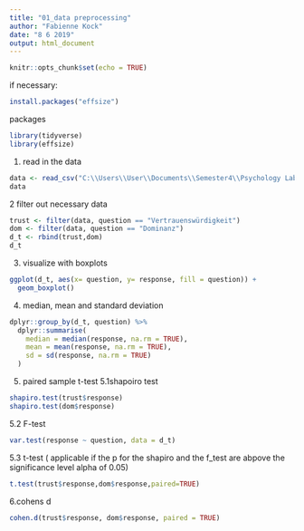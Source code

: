 ```yaml
---
title: "01_data preprocessing"
author: "Fabienne Kock"
date: "8 6 2019"
output: html_document
---
```


```r
knitr::opts_chunk$set(echo = TRUE)
```
if necessary:
```r
install.packages("effsize")
```
packages
```r
library(tidyverse)
library(effsize)
```
1. read in the data
```r
data <- read_csv("C:\\Users\\User\\Documents\\Semester4\\Psychology Lab\\XPLabFinal\\data\\01 pilot\\S4a_data_clean.csv")
data
```

2 filter out necessary data
```r
trust <- filter(data, question == "Vertrauenswürdigkeit")
dom <- filter(data, question == "Dominanz")
d_t <- rbind(trust,dom)
d_t
```
3. visualize with boxplots
```r
ggplot(d_t, aes(x= question, y= response, fill = question)) + 
  geom_boxplot()

```

4. median, mean and standard deviation
```r
dplyr::group_by(d_t, question) %>%
  dplyr::summarise(
    median = median(response, na.rm = TRUE),
    mean = mean(response, na.rm = TRUE),
    sd = sd(response, na.rm = TRUE)
  )


```

5. paired sample t-test
5.1shapoiro test
```r
shapiro.test(trust$response)
shapiro.test(dom$response)
```
5.2 F-test
```r
var.test(response ~ question, data = d_t)
```
5.3 t-test ( applicable if the p for the shapiro and the f_test are abpove the significance level alpha of 0.05)
```r
t.test(trust$response,dom$response,paired=TRUE)

```

6.cohens d
```r
cohen.d(trust$response, dom$response, paired = TRUE)
```
